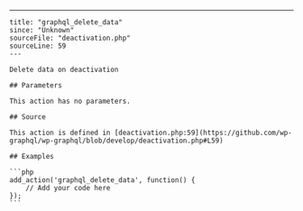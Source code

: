 ---
    title: "graphql_delete_data"
    since: "Unknown"
    sourceFile: "deactivation.php"
    sourceLine: 59
    ---
    
    Delete data on deactivation
    
    ## Parameters
    
    This action has no parameters.
    
    ## Source

    This action is defined in [deactivation.php:59](https://github.com/wp-graphql/wp-graphql/blob/develop/deactivation.php#L59)

    ## Examples

    ```php
    add_action('graphql_delete_data', function() {
        // Add your code here
    });
    ```
    
